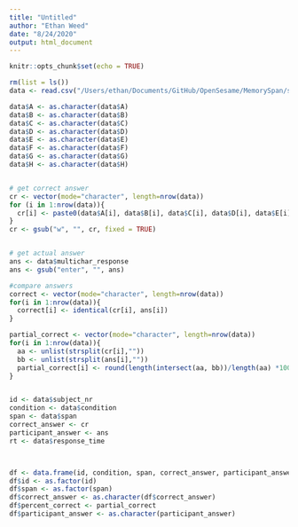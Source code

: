 ```yaml
---
title: "Untitled"
author: "Ethan Weed"
date: "8/24/2020"
output: html_document
---
```


```r
knitr::opts_chunk$set(echo = TRUE)
```

```r
rm(list = ls())
data <- read.csv("/Users/ethan/Documents/GitHub/OpenSesame/MemorySpan/sample_data.csv")

data$A <- as.character(data$A)
data$B <- as.character(data$B)
data$C <- as.character(data$C)
data$D <- as.character(data$D)
data$E <- as.character(data$E)
data$F <- as.character(data$F)
data$G <- as.character(data$G)
data$H <- as.character(data$H)


# get correct answer
cr <- vector(mode="character", length=nrow(data))
for (i in 1:nrow(data)){
  cr[i] <- paste0(data$A[i], data$B[i], data$C[i], data$D[i], data$E[i], data$E[i], data$G[i])
}
cr <- gsub("w", "", cr, fixed = TRUE)


# get actual answer
ans <- data$multichar_response
ans <- gsub("enter", "", ans)

#compare answers
correct <- vector(mode="character", length=nrow(data))
for(i in 1:nrow(data)){
  correct[i] <- identical(cr[i], ans[i])
}

partial_correct <- vector(mode="character", length=nrow(data))
for(i in 1:nrow(data)){
  aa <- unlist(strsplit(cr[i],""))
  bb <- unlist(strsplit(ans[i],""))
  partial_correct[i] <- round(length(intersect(aa, bb))/length(aa) *100, digits = 2)
}


id <- data$subject_nr
condition <- data$condition
span <- data$span
correct_answer <- cr
participant_answer <- ans
rt <- data$response_time



df <- data.frame(id, condition, span, correct_answer, participant_answer, correct, rt)
df$id <- as.factor(id)
df$span <- as.factor(span)
df$correct_answer <- as.character(df$correct_answer)
df$percent_correct <- partial_correct
df$participant_answer <- as.character(participant_answer)




```

